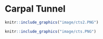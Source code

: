 # Carpal Tunnel

```r
knitr::include_graphics("image/cts2.PNG")
```

```r
knitr::include_graphics("image/cts.PNG")
```